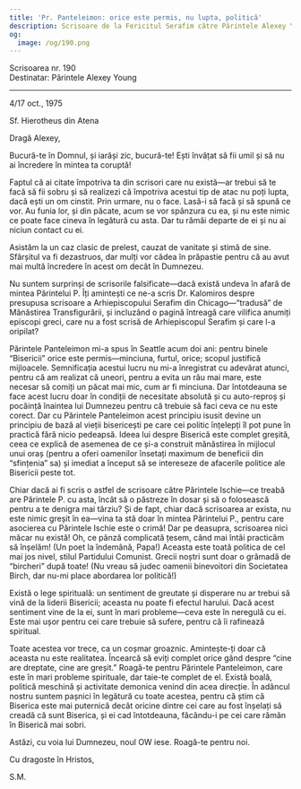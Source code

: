 ```yaml
---
title: 'Pr. Panteleimon: orice este permis, nu lupta, politică'
description: Scrisoare de la Fericitul Serafim către Părintele Alexey Young.
og:
  image: /og/190.png
---
```


<div style={{textAlign:'right', fontFamily:'monospace'}}>Scrisoarea nr. 190</div>
<div style={{textAlign:'left', fontFamily:'monospace'}}>Destinatar: Părintele Alexey Young</div>

---

4/17 oct., 1975

Sf. Hierotheus din Atena

Dragă Alexey,

Bucură-te în Domnul, și iarăși zic, bucură-te! Ești învățat să fii umil și să nu ai încredere în mintea ta coruptă!

Faptul că ai citate împotriva ta din scrisori care nu există—ar trebui să te facă să fii sobru și să realizezi că împotriva acestui tip de atac nu poți lupta, dacă ești un om cinstit. Prin urmare, nu o face. Lasă-i să facă și să spună ce vor. Au funia lor, și din păcate, acum se vor spânzura cu ea, și nu este nimic ce poate face cineva în legătură cu asta. Dar tu rămâi departe de ei și nu ai niciun contact cu ei.

Asistăm la un caz clasic de prelest, cauzat de vanitate și stimă de sine. Sfârșitul va fi dezastruos, dar mulți vor cădea în prăpastie pentru că au avut mai multă încredere în acest om decât în Dumnezeu.

Nu suntem surprinși de scrisorile falsificate—dacă există undeva în afară de mintea Părintelui P. Îți amintești ce ne-a scris Dr. Kalomiros despre presupusa scrisoare a Arhiepiscopului Serafim din Chicago—“tradusă” de Mănăstirea Transfigurării, și incluzând o pagină întreagă care vilifica anumiți episcopi greci, care nu a fost scrisă de Arhiepiscopul Serafim și care l-a oripilat?

Părintele Panteleimon mi-a spus în Seattle acum doi ani: pentru binele “Bisericii” orice este permis—minciuna, furtul, orice; scopul justifică mijloacele. Semnificația acestui lucru nu mi-a înregistrat cu adevărat atunci, pentru că am realizat că uneori, pentru a evita un rău mai mare, este necesar să comiți un păcat mai mic, cum ar fi minciuna. Dar întotdeauna se face acest lucru doar în condiții de necesitate absolută și cu auto-reproș și pocăință înaintea lui Dumnezeu pentru că trebuie să faci ceva ce nu este corect. Dar cu Părintele Panteleimon acest principiu isusit devine un principiu de bază al vieții bisericești pe care cei politic înțelepți îl pot pune în practică fără nicio pedeapsă. Ideea lui despre Biserică este complet greșită, ceea ce explică de asemenea de ce și-a construit mănăstirea în mijlocul unui oraș (pentru a oferi oamenilor însetați maximum de beneficii din “sfințenia” sa) și imediat a început să se intereseze de afacerile politice ale Bisericii peste tot.

Chiar dacă ai fi scris o astfel de scrisoare către Părintele Ischie—ce treabă are Părintele P. cu asta, încât să o păstreze în dosar și să o folosească pentru a te denigra mai târziu? Și de fapt, chiar dacă scrisoarea ar exista, nu este nimic greșit în ea—vina ta stă doar în mintea Părintelui P., pentru care asocierea cu Părintele Ischie este o crimă! Dar pe deasupra, scrisoarea nici măcar nu există! Oh, ce pânză complicată țesem, când mai întâi practicăm să înșelăm! (Un poet la îndemână, Papa!) Aceasta este toată politica de cel mai jos nivel, stilul Partidului Comunist. Grecii noștri sunt doar o grămadă de “bircheri” după toate! (Nu vreau să judec oamenii binevoitori din Societatea Birch, dar nu-mi place abordarea lor politică!)

Există o lege spirituală: un sentiment de greutate și disperare nu ar trebui să vină de la liderii Bisericii; aceasta nu poate fi efectul harului. Dacă acest sentiment vine de la ei, sunt în mari probleme—ceva este în neregulă cu ei. Este mai ușor pentru cei care trebuie să sufere, pentru că îi rafinează spiritual.

Toate acestea vor trece, ca un coșmar groaznic. Amintește-ți doar că aceasta nu este realitatea. Încearcă să eviți complet orice gând despre “cine are dreptate, cine are greșit.” Roagă-te pentru Părintele Panteleimon, care este în mari probleme spirituale, dar taie-te complet de el. Există boală, politică meschină și activitate demonica venind din acea direcție. În adâncul nostru suntem pașnici în legătură cu toate acestea, pentru că știm că Biserica este mai puternică decât oricine dintre cei care au fost înșelați să creadă că sunt Biserica, și ei cad întotdeauna, făcându-i pe cei care rămân în Biserică mai sobri.

Astăzi, cu voia lui Dumnezeu, noul OW iese. Roagă-te pentru noi.

Cu dragoste în Hristos,

S.M.